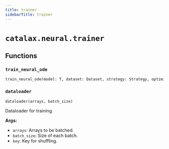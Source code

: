 ```yaml
---
title: trainer
sidebarTitle: trainer
---
```


# `catalax.neural.trainer`

## Functions

### `train_neural_ode` <sup><a href="https://github.com/JR-1991/Catalax/blob/master/catalax/neural/trainer.py#L28" target="_blank"><Icon icon="github" style="width: 14px; height: 14px;" /></a></sup>

```python
train_neural_ode(model: T, dataset: Dataset, strategy: Strategy, optimizer = optax.adabelief, print_every: int = 100, log: Optional[str] = None, save_milestones: bool = False, milestone_dir: str = './milestones', weight_scale: float = 0.01, seed: int = 420) -> T
```

### `dataloader` <sup><a href="https://github.com/JR-1991/Catalax/blob/master/catalax/neural/trainer.py#L271" target="_blank"><Icon icon="github" style="width: 14px; height: 14px;" /></a></sup>

```python
dataloader(arrays, batch_size)
```


Dataloader for training.

**Args:**
- `arrays`: Arrays to be batched.
- `batch_size`: Size of each batch.
- `key`: Key for shuffling.


